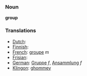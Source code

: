 === Noun ===

'''group'''

=== Translations ===
*[[Dutch]]: [[]]
*[[Finnish]]: [[]]
*[[French]]: [[groupe]] ''m''
*[[Frisian]]: [[]]
*[[German]]: [[Gruppe]] ''f'', [[Ansammlung]] ''f''
*[[Klingon]]: [[ghommey]]